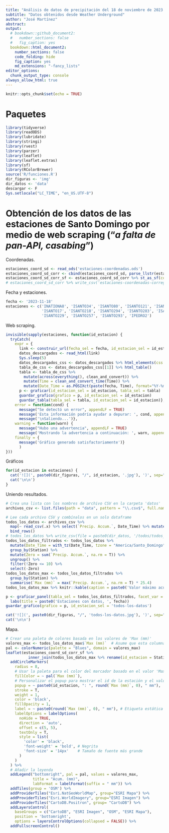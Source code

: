 ```yaml
---
title: "Análisis de datos de precipitación del 18 de noviembre de 2023 en la ciudad de Santo Domingo"
subtitle: "Datos obtenidos desde Weather Underground"
author: "José Martínez"
abstract: 
output:
  # bookdown::github_document2:
  #   number_sections: false
  #   fig_caption: yes
  bookdown::html_document2:
    number_sections: false
    code_folding: hide
    fig_caption: yes
    md_extensions: "-fancy_lists"
editor_options: 
  chunk_output_type: console
always_allow_html: true
---
```


```r
knitr::opts_chunk$set(echo = TRUE)
```

# Paquetes

```r
library(tidyverse)
library(readODS)
library(lubridate)
library(stringi)
library(rvest)
library(parzer)
library(leaflet)
library(leaflet.extras)
library(sf)
library(RColorBrewer)
source('R/funciones.R')
dir_figuras <- 'img'
dir_datos <- 'data'
descargar <- F
Sys.setlocale("LC_TIME", "en_US.UTF-8")
```

# Obtención de los datos de las estaciones de Santo Domingo por medio de web scraping ("*a falta de pan-API, casabing*")

<!-- Basado en: https://statsandr.com/blog/web-scraping-in-r/ -->

Coordenadas.

```r
estaciones_coord_sd <- read_ods('estaciones-coordenadas.ods')
estaciones_coord_sd_corr <- cbind(estaciones_coord_sd, parse_llstr(estaciones_coord_sd$coord))
estaciones_coord_sd_corr_sf <- estaciones_coord_sd_corr %>% st_as_sf(coords = c('lon', 'lat'))
# estaciones_coord_sd_corr %>% write_csv('estaciones-coordenadas-corregidas.csv')
```

Fecha y estaciones.

```r
fecha <- '2023-11-18'
estaciones <- c('INATIONA8', 'ISANTO34', 'ISANTO80', 'ISANTO121', 'ISANTO159',
                'ISANTO17', 'ISANTO218', 'ISANTO294', 'ISANTO283', 'ISANTO226',
                'ISANTO229', 'ISANTO257', 'ISANTO293', 'IPEDRO2')
```

Web scraping.

```r
invisible(sapply(estaciones, function(id_estacion) {
  tryCatch(
    expr = {
      link <- construir_url(fecha_sel = fecha, id_estacion_sel = id_estacion)
      datos_descargados <- read_html(link)
      Sys.sleep(5)
      datos_descargados_css <- datos_descargados %>% html_elements(css = '.scrollable')
      tabla_de_css <- datos_descargados_css[[1]] %>% html_table()
      tabla <- tabla_de_css %>%
        mutate(across(everything(), clean_and_convert)) %>% 
        mutate(Time = clean_and_convert_time(Time)) %>% 
        mutate(Date_Time = as.POSIXct(paste(fecha, Time), format="%Y-%m-%d %I:%M %p"))
      p <- graficar(id_estacion_sel = id_estacion, tabla_sel = tabla)
      guardar_grafico(grafico = p, id_estacion_sel = id_estacion)
      guardar_tabla(tabla_sel = tabla, id_estacion_sel = id_estacion)},
    error = function(cond) {
      message("Se detectó un error", appendLF = TRUE)
      message('Esta información podría ayudar a depurar: ', cond, appendLF = TRUE)
      message('\nSaliendo...')},
    warning = function(warn) {
      message("Hubo una advertencia", appendLF = TRUE)
      message('Mostrando la advertencia a continuación: ', warn, appendLF = TRUE)},
    finally = {
      message('Gráfico generado satisfactoriamente')}
      )
}))
```

Gráficos

```r
for(id_estacion in estaciones) {
  cat('![](', paste0(dir_figuras, "/", id_estacion, '.jpg'), ')', sep="")
  cat('\n\n')
}
```

Uniendo resultados.

```r
# Crea una lista con los nombres de archivo CSV en la carpeta 'datos'
archivos_csv <- list.files(path = "data", pattern = "\\.csv$", full.names = TRUE)

# Lee cada archivo CSV y combínalos en un solo dataframe
todos_los_datos <- archivos_csv %>%
  map(~ read_csv(.x) %>% select(`Precip. Accum.`, Date_Time) %>% mutate(Station = gsub('\\.csv|data/', '', .x))) %>%  # map_dfr si quieres combinar en un solo dataframe
  bind_rows()
# todos_los_datos %>% write_csv(file = paste0(dir_datos, '/todos/todos_los_datos.csv'))
todos_los_datos_filtrados <- todos_los_datos %>%
  mutate(Date_Time = with_tz(Date_Time, tzone = "America/Santo_Domingo")) %>% 
  group_by(Station) %>% 
  mutate(Zero = sum(`Precip. Accum.`, na.rm = T)) %>% 
  ungroup() %>% 
  filter(!Zero <= 10) %>% 
  select(-Zero)
todos_los_datos_max <- todos_los_datos_filtrados %>% 
  group_by(Station) %>% 
  summarise(`Max (mm)` = max(`Precip. Accum.`, na.rm = T) * 25.4)
todos_los_datos_max %>% knitr::kable(caption = paste0('Valor máximo acumulado, estaciones con datos de Weather Underground, Santo Domingo', ' (', fecha, ')'))
```

```r
p <- graficar_panel(tabla_sel = todos_los_datos_filtrados, facet_var = 'Station', intervalo_mins = 360) +
  labs(title = paste0('Estaciones con datos, ', fecha))
guardar_grafico(grafico = p, id_estacion_sel = 'todos-los-datos')
```


```r
cat('![](', paste0(dir_figuras, "/", 'todos-los-datos.jpg'), ')', sep="")
cat('\n\n')
```

Mapa.

```r
# Crear una paleta de colores basada en los valores de 'Max (mm)'
valores_max <- todos_los_datos_max$`Max (mm)`  # Asume que esta columna contiene los valores numéricos máximos
pal <- colorNumeric(palette = "Blues", domain = valores_max)
leaflet(estaciones_coord_sd_corr_sf %>%
          inner_join(todos_los_datos_max %>% rename(id_estacion = Station))) %>%
  addCircleMarkers(
    radius = 8,
    # Usar la paleta para el color del marcador basado en el valor 'Max (mm)'
    fillColor = ~ pal(`Max (mm)`),
    # Personalizar el popup para mostrar el id de la estación y el valor máximo
    popup = ~ paste0(id_estacion, ": ", round(`Max (mm)`, 0), " mm"),
    stroke = T,
    weight = 1,
    color = 'black',
    fillOpacity = 1,
    label = ~ paste0(round(`Max (mm)`, 0), " mm"), # Etiqueta estática para cada marcador
    labelOptions = labelOptions(
      noHide = TRUE,
      direction = 'auto',
      offset = c(5, 5),
      textOnly = T,
      style = list(
        'color' = 'black',
        'font-weight' = 'bold', # Negrita
        'font-size' = '14px'    # Tamaño de fuente más grande
      )
    )
  ) %>%
  # Añadir la leyenda
  addLegend("bottomright", pal = pal, values = valores_max,
            title = "Acum. (mm)",
            labFormat = labelFormat(suffix = " mm")) %>% 
  addTiles(group = 'OSM') %>%
  addProviderTiles("Esri.NatGeoWorldMap", group="ESRI Mapa") %>%
  addProviderTiles("Esri.WorldImagery", group="ESRI Imagen") %>%
  addProviderTiles("CartoDB.Positron", group= "CartoDB") %>%
  addLayersControl(
    baseGroups = c("CartoDB", "ESRI Imagen", "OSM", "ESRI Mapa"),
    position = 'bottomright',
    options = layersControlOptions(collapsed = FALSE)) %>% 
  addFullscreenControl()
```

